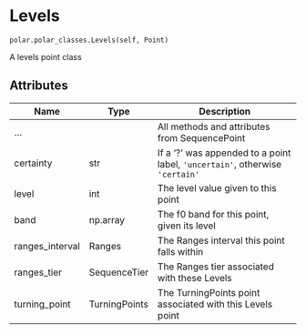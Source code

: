 # Levels { #aligned_textgrid.polar.polar_classes.Levels }

`polar.polar_classes.Levels(self, Point)`

A levels point class

## Attributes

| Name            | Type          | Description                                                                  |
|-----------------|---------------|------------------------------------------------------------------------------|
| ...             |               | All methods and attributes from SequencePoint                                |
| certainty       | str           | If a '?' was appended to a point label, `'uncertain'`, otherwise `'certain'` |
| level           | int           | The level value given to this point                                          |
| band            | np.array      | The f0 band for this point, given its level                                  |
| ranges_interval | Ranges        | The Ranges interval this point falls within                                  |
| ranges_tier     | SequenceTier  | The Ranges tier associated with these Levels                                 |
| turning_point   | TurningPoints | The TurningPoints point associated with this Levels point                    |